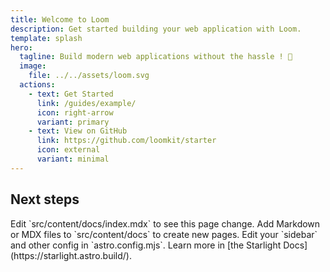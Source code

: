 ```yaml
---
title: Welcome to Loom
description: Get started building your web application with Loom.
template: splash
hero:
  tagline: Build modern web applications without the hassle ! 🚀
  image:
    file: ../../assets/loom.svg
  actions:
    - text: Get Started
      link: /guides/example/
      icon: right-arrow
      variant: primary
    - text: View on GitHub
      link: https://github.com/loomkit/starter
      icon: external
      variant: minimal
---
```



## Next steps

<CardGrid stagger>
	<Card title="Update content" icon="pencil">
		Edit `src/content/docs/index.mdx` to see this page change.
	</Card>
	<Card title="Add new content" icon="add-document">
		Add Markdown or MDX files to `src/content/docs` to create new pages.
	</Card>
	<Card title="Configure your site" icon="setting">
		Edit your `sidebar` and other config in `astro.config.mjs`.
	</Card>
	<Card title="Read the docs" icon="open-book">
		Learn more in [the Starlight Docs](https://starlight.astro.build/).
	</Card>
</CardGrid>
